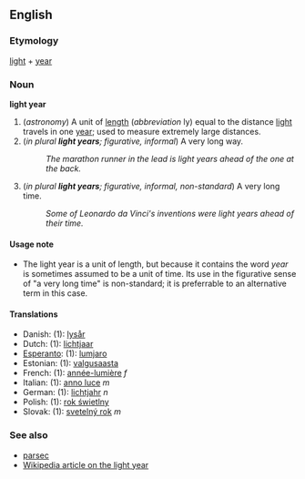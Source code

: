 ==English==
===Etymology===
[[light]] + [[year]]

===Noun===
'''light year'''

#(''astronomy'') A unit of [[length]] (''abbreviation'' ly) equal to the distance [[light]] travels in one [[year]]; used to measure extremely large distances.
#(''in plural '''light years'''; figurative, informal'') A very long way.
#:''The marathon runner in the lead is light years ahead of the one at the back.''
#(''in plural '''light years'''; figurative, informal, non-standard'') A very long time.
#:''Some of Leonardo da Vinci's inventions were light years ahead of their time.''

====Usage note====
*The light year is a unit of length, but because it contains the word ''year'' is sometimes assumed to be a unit of time.  Its use in the figurative sense of "a very long time" is non-standard; it is preferrable to an alternative term in this case.

==== Translations ====
*Danish: (1): [[lysår]]
*Dutch: (1): [[lichtjaar]]
*[[Esperanto]]: (1): [[lumjaro]]
*Estonian: (1): [[valgusaasta]]
*French: (1): [[année-lumière]] ''f''
*Italian: (1): [[anno luce]] ''m''
*German: (1): [[lichtjahr]] ''n''
*Polish: (1): [[rok świetlny]]
*Slovak: (1): [[svetelný rok]] ''m''

===See also===
*[[parsec]]
*[[en:Light_year|Wikipedia article on the light year]]
